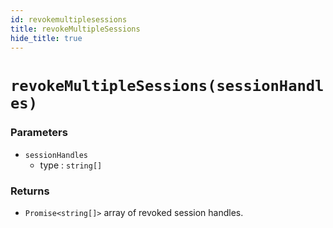 ```yaml
---
id: revokemultiplesessions
title: revokeMultipleSessions
hide_title: true
---
```


# ``revokeMultipleSessions(sessionHandles)``
### Parameters
- ``sessionHandles``
  - type : ``string[]``

### Returns
- ``Promise<string[]>`` array of revoked session handles.